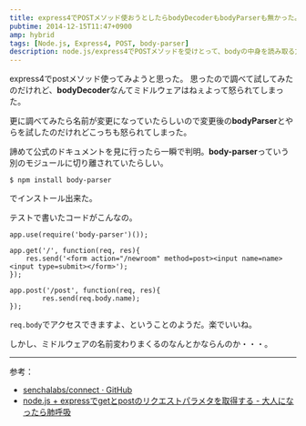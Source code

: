 ```yaml
---
title: express4でPOSTメソッド使おうとしたらbodyDecoderもbodyParserも無かった。
pubtime: 2014-12-15T11:47+0900
amp: hybrid
tags: [Node.js, Express4, POST, body-parser]
description: node.js/express4でPOSTメソッドを受けとって、bodyの中身を読み取る方法です。
---
```


express4でpostメソッド使ってみようと思った。
思ったので調べて試してみたのだけれど、**bodyDecoder**なんてミドルウェアはねぇよって怒られてしまった。

更に調べてみたら名前が変更になっていたらしいので変更後の**bodyParser**とやらを試したのだけれどこっちも怒られてしまった。

諦めて公式のドキュメントを見に行ったら一瞬で判明。**body-parser**っていう別のモジュールに切り離されていたらしい。

``` shell
$ npm install body-parser
```
でインストール出来た。

テストで書いたコードがこんなの。
``` shell
app.use(require('body-parser')());

app.get('/', function(req, res){
    res.send('<form action="/newroom" method=post><input name=name><input type=submit></form>');
});

app.post('/post', function(req, res){
        res.send(req.body.name);
});
```
`req.body`でアクセスできますよ、ということのようだ。楽でいいね。

しかし、ミドルウェアの名前変わりまくるのなんとかならんのか・・・。

---

参考：
- [senchalabs/connect · GitHub](https://github.com/senchalabs/connect#middleware)
- [node.js + expressでgetとpostのリクエストパラメタを取得する - 大人になったら肺呼吸](http://d.hatena.ne.jp/replication/20110307/1299451484)
